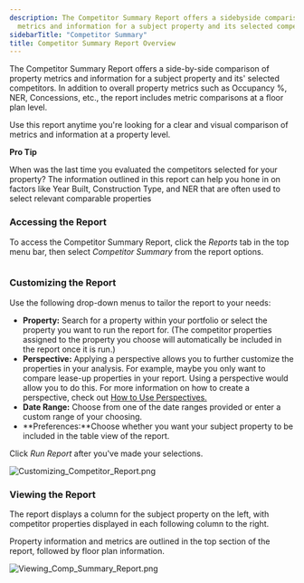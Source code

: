 ```yaml
---
description: The Competitor Summary Report offers a sidebyside comparison of property
  metrics and information for a subject property and its selected competitors In addit...
sidebarTitle: "Competitor Summary"
title: Competitor Summary Report Overview
---
```


The Competitor Summary Report offers a side-by-side comparison of property metrics and information for a subject property and its' selected competitors. In addition to overall property metrics such as Occupancy %, NER, Concessions, etc., the report includes metric comparisons at a floor plan level. 


Use this report anytime you're looking for a clear and visual comparison of metrics and information at a property level. 



**Pro Tip**


When was the last time you evaluated the competitors selected for your property? The information outlined in this report can help you hone in on factors like Year Built, Construction Type, and NER that are often used to select relevant comparable properties
### Accessing the Report


To access the Competitor Summary Report, click the *Reports* tab in the top menu bar, then select *Competitor Summary* from the report options. 


<Frame caption="Overview of customizable report options for property and research data.">
  <img src="/images/radix/f387ba8a59f910c38b77fa8364e803d4084856c2.png" alt="" />
</Frame>


### Customizing the Report


Use the following drop-down menus to tailor the report to your needs:


* **Property:** Search for a property within your portfolio or select the property you want to run the report for. (The competitor properties assigned to the property you choose will automatically be included in the report once it is run.)
* **Perspective:** Applying a perspective allows you to further customize the properties in your analysis. For example, maybe you only want to compare lease-up properties in your report. Using a perspective would allow you to do this. For more information on how to create a perspective, check out [How to Use Perspectives.](kb://article/zendesk:radix:7313516628749)
* **Date Range:** Choose from one of the date ranges provided or enter a custom range of your choosing.
* **Preferences:**Choose whether you want your subject property to be included in the table view of the report.


Click *Run Report* after you've made your selections. 


<Frame caption="Competitor Summary report interface with property, perspective, and date range options.">
  <img src="/images/radix/2416f60c63c05e5aab610171162e64d30e85ca21.png" alt="Customizing_Competitor_Report.png" />
</Frame>


### Viewing the Report


The report displays a column for the subject property on the left, with competitor properties displayed in each following column to the right. 


Property information and metrics are outlined in the top section of the report, followed by floor plan information. 


<Frame caption="Competitor summary table comparing various apartment properties and their metrics.">
  <img src="/images/radix/c2b7b20cedc4a22c69b56fda3d6ce8ec33153283.png" alt="Viewing_Comp_Summary_Report.png" />
</Frame>